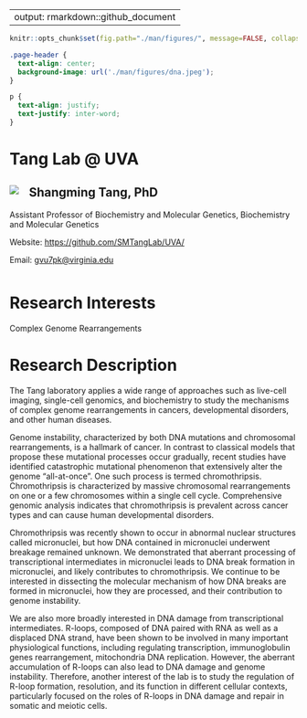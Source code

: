 
---
output: rmarkdown::github_document
---

<!-- README.md is generated from README.Rmd. Please edit that file -->

```r
knitr::opts_chunk$set(fig.path="./man/figures/", message=FALSE, collapse = TRUE, comment="")
```

```css
.page-header {
  text-align: center;
  background-image: url('./man/figures/dna.jpeg');
}
```

```css
p {
  text-align: justify;
  text-justify: inter-word;
}
```

# Tang Lab @ UVA

<div class="profile" style = "margin-bottom: 50px;">
  <img src="man/figures/shangming_tang.jpeg" align="left" style="padding-right: 15px;"/> 
  <h2>Shangming Tang, PhD</h2>
  <p>Assistant Professor of Biochemistry and Molecular Genetics, Biochemistry and Molecular Genetics</p>
  <p><i class="fa fa-envelope"></i>Website: <a href="https://github.com/SMTangLab/UVA/">https://github.com/SMTangLab/UVA/</a></p>
  <p><i class="fa fa-envelope"></i>Email: <a href="mailto:gvu7pk@virginia.edu">gvu7pk@virginia.edu</a></p>
</div>

# Research Interests

Complex Genome Rearrangements

# Research Description

The Tang laboratory applies a wide range of approaches such as live-cell imaging, single-cell genomics, and biochemistry to study the mechanisms of complex genome rearrangements in cancers, developmental disorders, and other human diseases.

Genome instability, characterized by both DNA mutations and chromosomal rearrangements, is a hallmark of cancer. In contrast to classical models that propose these mutational processes occur gradually, recent studies have identified catastrophic mutational phenomenon that extensively alter the genome “all-at-once”. One such process is termed chromothripsis. Chromothripsis is characterized by massive chromosomal rearrangements on one or a few chromosomes within a single cell cycle. Comprehensive genomic analysis indicates that chromothripsis is prevalent across cancer types and can cause human developmental disorders.

Chromothripsis was recently shown to occur in abnormal nuclear structures called micronuclei, but how DNA contained in micronuclei underwent breakage remained unknown. We demonstrated that aberrant processing of transcriptional intermediates in micronuclei leads to DNA break formation in micronuclei, and likely contributes to chromothripsis. We continue to be interested in dissecting the molecular mechanism of how DNA breaks are formed in micronuclei, how they are processed, and their contribution to genome instability.

We are also more broadly interested in DNA damage from transcriptional intermediates. R-loops, composed of DNA paired with RNA as well as a displaced DNA strand, have been shown to be involved in many important physiological functions, including regulating transcription, immunoglobulin genes rearrangement, mitochondria DNA replication. However, the aberrant accumulation of R-loops can also lead to DNA damage and genome instability. Therefore, another interest of the lab is to study the regulation of R-loop formation, resolution, and its function in different cellular contexts, particularly focused on the roles of R-loops in DNA damage and repair in somatic and meiotic cells.





